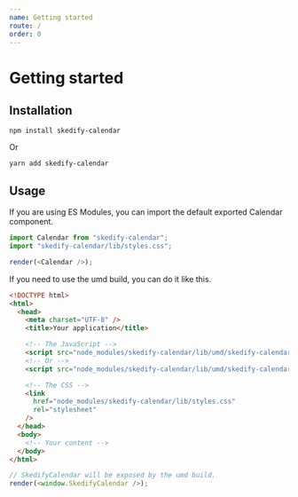 ```yaml
---
name: Getting started
route: /
order: 0
---
```


# Getting started

## Installation

`npm install skedify-calendar`

Or

`yarn add skedify-calendar`

## Usage

If you are using ES Modules, you can import the default exported Calendar component.

```js
import Calendar from "skedify-calendar";
import "skedify-calendar/lib/styles.css";

render(<Calendar />);
```

If you need to use the umd build, you can do it like this.

```html
<!DOCTYPE html>
<html>
  <head>
    <meta charset="UTF-8" />
    <title>Your application</title>

    <!-- The JavaScript -->
    <script src="node_modules/skedify-calendar/lib/umd/skedify-calendar.js"></script>
    <!-- Or -->
    <script src="node_modules/skedify-calendar/lib/umd/skedify-calendar.min.js"></script>

    <!-- The CSS -->
    <link
      href="node_modules/skedify-calendar/lib/styles.css"
      rel="stylesheet"
    />
  </head>
  <body>
    <!-- Your content -->
  </body>
</html>
```

```js
// SkedifyCalendar will be exposed by the umd build.
render(<window.SkedifyCalendar />);
```
